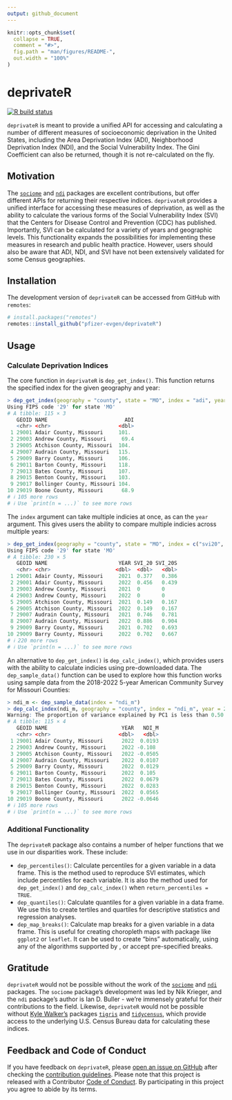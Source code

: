 ```yaml
---
output: github_document
---
```


<!-- README.md is generated from README.Rmd. Please edit that file -->

```r
knitr::opts_chunk$set(
  collapse = TRUE,
  comment = "#>",
  fig.path = "man/figures/README-",
  out.width = "100%"
)
```

# deprivateR

[![R build status](https://github.com/pfizer-evgen/deprivateR/workflows/R-CMD-check/badge.svg)](https://github.com/pfizer-evgen/deprivateR/actions)

`deprivateR` is meant to provide a unified API for accessing and calculating a number of different measures of socioeconomic deprivation in the United States, including the Area Deprivation Index (ADI), Neighborhood Deprivation Index (NDI), and the Social Vulnerability Index. The Gini Coefficient can also be returned, though it is not re-calculated on the fly. 

## Motivation
The [`sociome`](https://CRAN.R-project.org/package=sociome) and [`ndi`](https://CRAN.R-project.org/package=ndi) packages are excellent contributions, but offer different APIs for returning their respective indices. `deprivateR` provides a unified interface for accessing these measures of deprivation, as well as the ability to calculate the various forms of the Social Vulnerability Index (SVI) that the Centers for Disease Control and Prevention (CDC) has published. Importantly, SVI can be calculated for a variety of years and geographic levels. This functionality expands the possibilities for implementing these measures in research and public health practice. However, users should also be aware that ADI, NDI, and SVI have not been extensively validated for some Census geographies.

## Installation
The development version of `deprivateR` can be accessed from GitHub with `remotes`:

```r
# install.packages("remotes")
remotes::install_github("pfizer-evgen/deprivateR")
```

## Usage
### Calculate Deprivation Indices
The core function in `deprivateR` is `dep_get_index()`. This function returns the specified index for the given geography and year:

```r
> dep_get_index(geography = "county", state = "MO", index = "adi", year = 2022)
Using FIPS code '29' for state 'MO'
# A tibble: 115 × 3
   GEOID NAME                         ADI
   <chr> <chr>                      <dbl>
 1 29001 Adair County, Missouri     101. 
 2 29003 Andrew County, Missouri     69.4
 3 29005 Atchison County, Missouri  104. 
 4 29007 Audrain County, Missouri   115. 
 5 29009 Barry County, Missouri     106. 
 6 29011 Barton County, Missouri    118. 
 7 29013 Bates County, Missouri     107. 
 8 29015 Benton County, Missouri    103. 
 9 29017 Bollinger County, Missouri 104. 
10 29019 Boone County, Missouri      68.9
# ℹ 105 more rows
# ℹ Use `print(n = ...)` to see more rows
```

The `index` argument can take multiple indicies at once, as can the `year` argument. This gives users the ability to compare multiple indicies across multiple years:

```r
> dep_get_index(geography = "county", state = "MO", index = c("svi20", "svi20s"), year = c(2021, 2022))
Using FIPS code '29' for state 'MO'
# A tibble: 230 × 5
   GEOID NAME                       YEAR SVI_20 SVI_20S
   <chr> <chr>                     <dbl>  <dbl>   <dbl>
 1 29001 Adair County, Missouri     2021  0.377   0.386
 2 29001 Adair County, Missouri     2022  0.456   0.439
 3 29003 Andrew County, Missouri    2021  0       0    
 4 29003 Andrew County, Missouri    2022  0       0    
 5 29005 Atchison County, Missouri  2021  0.149   0.167
 6 29005 Atchison County, Missouri  2022  0.149   0.167
 7 29007 Audrain County, Missouri   2021  0.746   0.781
 8 29007 Audrain County, Missouri   2022  0.886   0.904
 9 29009 Barry County, Missouri     2021  0.702   0.693
10 29009 Barry County, Missouri     2022  0.702   0.667
# ℹ 220 more rows
# ℹ Use `print(n = ...)` to see more rows
```

An alternative to `dep_get_index()` is `dep_calc_index()`, which provides users with the ability to calculate indicies using pre-downloaded data. The `dep_sample_data()` function can be used to explore how this function works using sample data from the 2018-2022 5-year American Community Survey for Missouri Counties:

```r
> ndi_m <- dep_sample_data(index = "ndi_m")
> dep_calc_index(ndi_m, geography = "county", index = "ndi_m", year = 2022)
Warning: The proportion of variance explained by PC1 is less than 0.50.
# A tibble: 115 × 4
   GEOID NAME                        YEAR   NDI_M
   <chr> <chr>                      <dbl>   <dbl>
 1 29001 Adair County, Missouri      2022  0.0193
 2 29003 Andrew County, Missouri     2022 -0.108 
 3 29005 Atchison County, Missouri   2022 -0.0505
 4 29007 Audrain County, Missouri    2022  0.0107
 5 29009 Barry County, Missouri      2022  0.0129
 6 29011 Barton County, Missouri     2022  0.105 
 7 29013 Bates County, Missouri      2022  0.0679
 8 29015 Benton County, Missouri     2022  0.0283
 9 29017 Bollinger County, Missouri  2022  0.0565
10 29019 Boone County, Missouri      2022 -0.0646
# ℹ 105 more rows
# ℹ Use `print(n = ...)` to see more rows
```

### Additional Functionality
The `deprivateR` package also contains a number of helper functions that we use in our disparities work. These include:

  * `dep_percentiles()`: Calculate percentiles for a given variable in a data frame. This is the method used to reproduce SVI estimates, which include percentiles for each variable. It is also the method used for `dep_get_index()` and `dep_calc_index()` when `return_percentiles = TRUE`.
  * `dep_quantiles()`: Calculate quantiles for a given variable in a data frame. We use this to create tertiles and quartiles for descriptive statistics and regression analyses.
  * `dep_map_breaks()`: Calculate map breaks for a given variable in a data frame. This is useful for creating choropleth maps with package like `ggplot2` or `leaflet`. It can be used to create "bins" automatically, using any of the algorithms supported by \code{classInt::classIntervals()}, or accept pre-specified breaks. 

## Gratitude
`deprivateR` would not be possible without the work of the [`sociome`](https://CRAN.R-project.org/package=sociome) and [`ndi`](https://CRAN.R-project.org/package=ndi) packages. The `sociome` package's development was led by Nik Krieger, and the `ndi` package's author is Ian D. Buller - we're immensely grateful for their contributions to the field. Likewise, `deprivateR` would not be possible without [Kyle Walker's](https://walker-data.com) packages [`tigris`](https://CRAN.R-project.org/package=tigris) and [`tidycensus`](https://walker-data.com/tidycensus/), which provide access to the underlying U.S. Census Bureau data for calculating these indices.

## Feedback and Code of Conduct
If you have feedback on `deprivateR`, please [open an issue on GitHub](https://github.com/pfizer-evgen/deprivateR/issues) after checking the [contribution guidelines](https://github.com/pfizer-evgen/deprivateR/blob/main/.github/CONTRIBUTING.md). Please note that this project is released with a Contributor [Code of Conduct](https://github.com/pfizer-evgen/deprivateR/blob/main/.github/CODE_OF_CONDUCT.md). By participating in this project you agree to abide by its terms.
